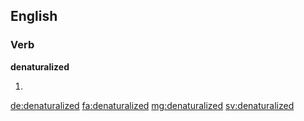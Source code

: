 ==English==

===Verb===
'''denaturalized'''

# {{en-past of|denaturalize}}

[[de:denaturalized]]
[[fa:denaturalized]]
[[mg:denaturalized]]
[[sv:denaturalized]]